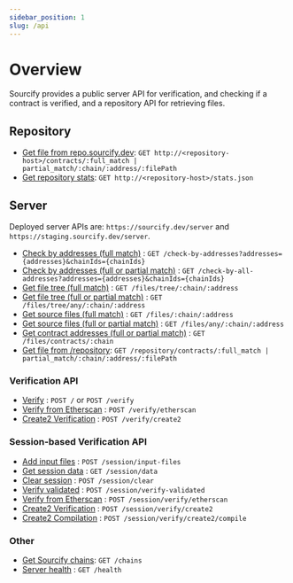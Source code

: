 ```yaml
---
sidebar_position: 1
slug: /api
---
```


# Overview

Sourcify provides a public server API for verification, and checking if a contract is verified, and a repository API for retrieving files.

## Repository

- [Get file from repo.sourcify.dev](/docs/api/repository/get-file-repository): `GET http://<repository-host>/contracts/:full_match | partial_match/:chain/:address/:filePath`
- [Get repository stats](/docs/api/repository/stats): `GET http://<repository-host>/stats.json`

## Server

Deployed server APIs are: `https://sourcify.dev/server` and `https://staging.sourcify.dev/server`.

- [Check by addresses (full match)](/docs/api/server/check-by-addresses) : `GET /check-by-addresses?addresses={addresses}&chainIds={chainIds}`
- [Check by addresses (full or partial match)](/docs/api/server/check-all-by-addresses) : `GET /check-by-all-addresses?addresses={addresses}&chainIds={chainIds}`
- [Get file tree (full match)](/docs/api/server/get-file-tree-full) : `GET /files/tree/:chain/:address`
- [Get file tree (full or partial match)](/docs/api/server/get-file-tree-all) : `GET /files/tree/any/:chain/:address`
- [Get source files (full match)](/docs/api/server/get-source-files-full) : `GET /files/:chain/:address`
- [Get source files (full or partial match)](/docs/api/server/get-source-files-all) : `GET /files/any/:chain/:address`
- [Get contract addresses (full or partial match)](/docs/api/server/get-contract-addresses-all) : `GET /files/contracts/:chain`
- [Get file from /repository](/docs/api/repository/get-file-static): `GET /repository/contracts/:full_match | partial_match/:chain/:address/:filePath`

### Verification API

- [Verify](/docs/api/server/verify) : `POST /` or `POST /verify`
- [Verify from Etherscan](/docs/api/server/verify/etherscan) : `POST /verify/etherscan`
- [Create2 Verification](/docs/api/server/verify/create2) : `POST /verify/create2`

### Session-based Verification API


<V2Note />

- [Add input files](/docs/api/server/session/add-input-files) : `POST /session/input-files`
- [Get session data](/docs/api/server/session/get-session-data) : `GET /session/data`
- [Clear session](/docs/api/server/session/session/clear) : `POST /session/clear`
- [Verify validated](/docs/api/server/session/verify-validated) : `POST /session/verify-validated`
- [Verify from Etherscan](/docs/api/server/session/verify/etherscan) : `POST /session/verify/etherscan`
- [Create2 Verification](/docs/api/server/session/verify/create2) : `POST /session/verify/create2`
- [Create2 Compilation](/docs/api/server/session/verify/create2/compile) : `POST /session/verify/create2/compile`

### Other

- [Get Sourcify chains](/docs/api/chains): `GET /chains`
- [Server health](/docs/API/health) : `GET /health`
